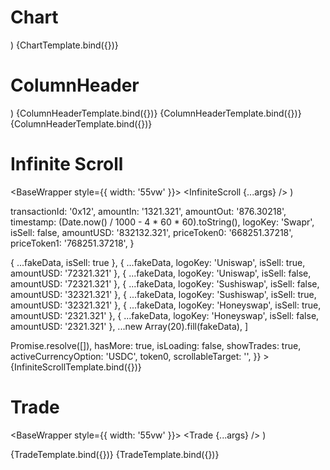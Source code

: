 


<Meta title="AdvancedSwapModeMDX" />

# Chart

  <div style={{ width: '55vw', height: '80vh' }}>
    <Chart {...args} />
  </div>
)

<Canvas>
  <Story name="Chart" component={Chart} args={{ symbol: 'WETHUSDC' }}>
    {ChartTemplate.bind({})}
  </Story>
</Canvas>

<ArgTypes of={Chart} />

# ColumnHeader

  <div style={{ width: '55vw' }}>
    <BaseWrapper>
      <ColumnHeader {...args} />
    </BaseWrapper>
  </div>
)

<Canvas>
  <Story
    name="ColumnHeaderWithTokens"
    component={ColumnHeader}
    args={{
      activeCurrencySymbolOption: 'USDC',
      inputTokenSymbol: 'USDC',
      outputTokenSymbol: 'WETH',
      showPrice: true,
      showTrades: true,
    }}
  >
    {ColumnHeaderTemplate.bind({})}
  </Story>
  <Story
    name="ColumnHeaderWithoutTokens"
    component={ColumnHeader}
    args={{
      activeCurrencySymbolOption: '',
      inputTokenSymbol: '',
      outputTokenSymbol: '',
      showPrice: true,
      showTrades: false,
    }}
  >
    {ColumnHeaderTemplate.bind({})}
  </Story>
  <Story
    name="ColumnHeaderWithoutPrice"
    component={ColumnHeader}
    args={{
      activeCurrencySymbolOption: '',
      inputTokenSymbol: '',
      outputTokenSymbol: '',
      showPrice: false,
      showTrades: false,
    }}
  >
    {ColumnHeaderTemplate.bind({})}
  </Story>
</Canvas>

<ArgTypes of={ColumnHeader} />

# Infinite Scroll

  <BaseWrapper style={{ width: '55vw' }}>
    <TransactionsWrapper>
      <InfiniteScroll {...args} />
    </TransactionsWrapper>
  </BaseWrapper>
)


  transactionId: '0x12',
  amountIn: '1321.321',
  amountOut: '876.30218',
  timestamp: (Date.now() / 1000 - 4 * 60 * 60).toString(),
  logoKey: 'Swapr',
  isSell: false,
  amountUSD: '832132.321',
  priceToken0: '668251.37218',
  priceToken1: '768251.37218',
}

  { ...fakeData, isSell: true },
  { ...fakeData, logoKey: 'Uniswap', isSell: true, amountUSD: '72321.321' },
  { ...fakeData, logoKey: 'Uniswap', isSell: false, amountUSD: '72321.321' },
  { ...fakeData, logoKey: 'Sushiswap', isSell: false, amountUSD: '32321.321' },
  { ...fakeData, logoKey: 'Sushiswap', isSell: true, amountUSD: '32321.321' },
  { ...fakeData, logoKey: 'Honeyswap', isSell: true, amountUSD: '2321.321' },
  { ...fakeData, logoKey: 'Honeyswap', isSell: false, amountUSD: '2321.321' },
  ...new Array(20).fill(fakeData),
]

<Canvas>
  <Story
    name="Infinite scroll"
    component={InfiniteScroll}
    args={{
      chainId: 1,
      data: fakeDataArr,
      fetchMore: () => Promise.resolve([]),
      hasMore: true,
      isLoading: false,
      showTrades: true,
      activeCurrencyOption: 'USDC',
      token0,
      scrollableTarget: '',
    }}
  >
    {InfiniteScrollTemplate.bind({})}
  </Story>
</Canvas>

<ArgTypes of={ColumnHeader} />

# Trade

  <BaseWrapper style={{ width: '55vw' }}>
    <Trade {...args} />
  </BaseWrapper>
)

<Canvas>
  <Story name="Trade/Buy" component={Trade} args={{ ...fakeData, price: '82721.321321' }}>
    {TradeTemplate.bind({})}
  </Story>
  <Story
    name="Trade/Sell"
    component={Trade}
    args={{ ...fakeData, price: '22721.321321', isSell: true, amountUSD: '23213.3212321' }}
  >
    {TradeTemplate.bind({})}
  </Story>
</Canvas>

<ArgTypes of={Trade} />
